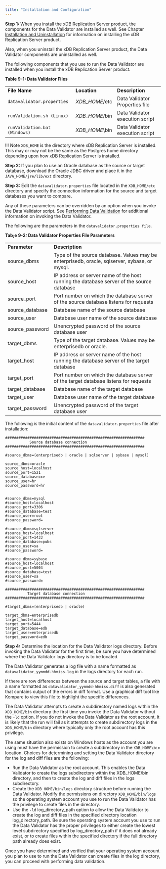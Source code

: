 ```yaml
---
title: "Installation and Configuration"
---
```


<div id="installation_and_configuratiin_datavalidator" class="registered_link"></div>

**Step 1:** When you install the xDB Replication Server product, the components for the Data Validator are installed as well. See Chapter [Installation and Uninstallation](../03_installation/#installation) for information on installing the xDB Replication Server product.

Also, when you uninstall the xDB Replication Server product, the Data Validator components are uninstalled as well.

The following components that you use to run the Data Validator are installed when you install the xDB Replication Server product.

**Table 9-1: Data Validator Files**

|                             |                                            |                                               |
| --------------------------- | ------------------------------------------ | --------------------------------------------- |
| **File Name**               | **Location**                               | **Description**                               |
| `datavalidator.properties`  | *XDB_HOME*/etc                             | Data Validator Properties file                |
| `runValidation.sh (Linux)`  | *XDB_HOME*/bin                             | Data Validator execution script               |
| `runValidation.bat (Windows)`| *XDB_HOME*\\bin                            | Data Validator execution script               |


!!! Note
    `XDB_HOME` is the directory where xDB Replication Server is installed. This may or may not be the same as the Postgres home directory depending upon how xDB Replication Server is installed.

**Step 2:** If you plan to use an Oracle database as the source or target database, download the Oracle JDBC driver and place it in the `JAVA_HOME/jre/lib/ext` directory.

**Step 3:** Edit the `datavalidator.properties` file located in the `XDB_HOME/etc` directory and specify the connection information for the source and target databases you want to compare.

Any of these parameters can be overridden by an option when you invoke the Data Validator script. See [Performing Data Validation](02_perform_datavalidation/#perform_datavalidation) for additional information on invoking the Data Validator.

The following are the parameters in the `datavalidator.properties file`.

**Tab;e 9-2: Data Validator Properties File Parameters**

|                 |                                                                                               |
| --------------- | --------------------------------------------------------------------------------------------- |
| **Parameter**   | **Description**                                                                               |
| source_dbms     | Type of the source database. Values may be enterprisedb, oracle, sqlserver, sybase, or mysql. |
| source_host     | IP address or server name of the host running the database server of the source database      |
| source_port     | Port number on which the database server of the source database listens for requests          |
| source_database | Database name of the source database                                                          |
| source_user     | Database user name of the source database                                                     |
| source_password | Unencrypted password of the source database user                                              |
| target_dbms     | Type of the target database. Values may be enterprisedb or oracle.                            |
| target_host     | IP address or server name of the host running the database server of the target database      |
| target_port     | Port number on which the database server of the target database listens for requests          |
| target_database | Database name of the target database                                                          |
| target_user     | Database user name of the target database                                                     |
| target_password | Unencrypted password of the target database user                                              |


The following is the initial content of the `datavalidator.properties` file after installation:

```text
###############################################################
           Source database connection
###############################################################

#source_dbms=(enterprisedb | oracle | sqlserver | sybase | mysql)

source_dbms=oracle
source_host=localhost
source_port=1521
source_database=xe
source_user=hr
source_password=hr


#source_dbms=mysql
#source_host=localhost
#source_port=3306
#source_database=test
#source_user=root
#source_password=

#source_dbms=sqlserver
#source_host=localhost
#source_port=1433
#source_database=pubs
#source_user=sa
#source_password=

#source_dbms=sybase
#source_host=localhost
#source_port=5004
#source_database=test
#source_user=sa
#source_password=

###############################################################
          Target database connection                   
###############################################################

#target_dbms=(enterprisedb | oracle)

target_dbms=enterprisedb
target_host=localhost
target_port=5444
target_database=edb
target_user=enterprisedb
target_password=edb
```

**Step 4:** Determine the location for the Data Validator logs directory. Before invoking the Data Validator for the first time, be sure you have determined where the Data Validator logs directory is to be located.

The Data Validator generates a log file with a name formatted as `datavalidator_yymmdd-hhmiss.log` in the logs directory for each run.

If there are row differences between the source and target tables, a file with a name formatted as `datavalidator_yymmdd-hhmiss.diff` is also generated that contains output of the errors in diff format. Use a graphical diff tool like Kompare to view this file to highlight the specific differences.

The Data Validator attempts to create a subdirectory named logs within the `XDB_HOME/bin` directory the first time you invoke the Data Validator without the `-ld` option. If you do not invoke the Data Validator as the root account, it is likely that the run will fail as it attempts to create subdirectory logs in the `XDB_HOME/bin` directory where typically only the root account has this privilege.

The same situation also exists on Windows hosts as the account you are using must have the permission to create a subdirectory in the `XDB_HOME\bin` location. Choices for determining and setting the Data Validator directory for the log and diff files are the following:

-   Run the Data Validator as the root account. This enables the Data Validator to create the logs subdirectory within the XDB_HOME/bin directory, and then to create the log and diff files in the logs subdirectory.
-   Create the `XDB_HOME/bin/logs` directory structure before running the Data Validator. Modify the permissions on directory `XDB_HOME/bin/logs` so the operating system account you use to run the Data Validator has the privilege to create files in the directory.
-   Use the `-ld` log_directory_path option to allow the Data Validator to create the log and diff files in the specified directory location log_directory_path. Be sure the operating system account you use to run the Data Validator has the proper privileges to either create the lowest level subdirectory specified by log_directory_path if it does not already exist, or to create files within the specified directory if the full directory path already does exist.

Once you have determined and verified that your operating system account you plan to use to run the Data Validator can create files in the log directory, you can proceed with performing data validation.

